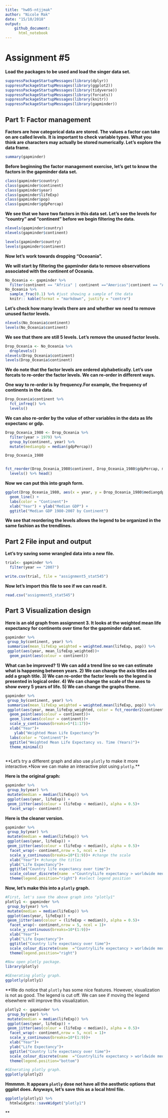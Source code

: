 ```yaml
---
title: "hw05-ntjjmak"
author: "Nicole Mak"
date: "15/10/2018"
output:
    github_document:
      html_notebook
---
```


# Assignment #5


**Load the packages to be used and load the singer data set.**

```r

suppressPackageStartupMessages(library(dplyr))
suppressPackageStartupMessages(library(ggplot2))
suppressPackageStartupMessages(library(tidyverse))
suppressPackageStartupMessages(library(forcats))
suppressPackageStartupMessages(library(knitr))
suppressPackageStartupMessages(library(gapminder))
```

## Part 1: Factor management

**Factors are how categorical data are stored. The values a factor can take on are called levels. It is important to check variable types. What you think are characters may actually be stored numerically. Let's explore the data frame.**

```r
summary(gapminder)
```

**Before beginning the factor management exercise, let's get to know the factors in the gapminder data set.**

```r
class(gapminder$country)
class(gapminder$continent)
class(gapminder$year)
class(gapminder$lifeExp)
class(gapminder$pop)
class(gapminder$gdpPercap)

```

**We see that we have two factors in this data set. Let's see the levels for "country" and "continent" before we begin filtering the data.**

```r
nlevels(gapminder$country)
nlevels(gapminder$continent)

levels(gapminder$country)
levels(gapminder$continent)
```


**Now let's work towards dropping "Oceoania".**

**We will start by filtering the gapminder data to remove observations associated with the continent of Oceania.**

```r
No_Oceania <- gapminder %>%
  filter(continent == "Africa" | continent =="Americas"|continent == "Asia"|continent == "Europe")
No_Oceania %>% 
  sample_frac(0.1) %>% #just showing a sample of the data
  knitr:: kable(format = "markdown", justify = "centre")
```

**Let's check how many levels there are and whether we need to remove unused factor levels.**
```r
nlevels(No_Oceania$continent)
levels(No_Oceania$continent)
```

**We see that there are still 5 levels. Let's remove the unused factor levels.**

```r
Drop_Oceania <- No_Oceania %>% 
  droplevels()
nlevels(Drop_Oceania$continent)
levels(Drop_Oceania$continent)
```

**We do note that the factor levels are ordered alphabetically. Let's use forcats to re-order the factor levels. We can re-order in different ways.**

**One way to re-order is by frequency.For example, the frequency of continents in the data.**

```r
Drop_Oceania$continent %>% 
  fct_infreq() %>% 
  levels()

```

**We can also re-order by the value of other variables in the data as life expectanc or gdp.**

```r
Drop_Oceania_1980 <- Drop_Oceania %>% 
  filter(year > 1979) %>% 
  group_by(continent, year) %>% 
  mutate(mediangdp = median(gdpPercap))

Drop_Oceania_1980


fct_reorder(Drop_Oceania_1980$continent, Drop_Oceania_1980$gdpPercap, min) %>% 
  levels() %>% head()
```

**Now we can put this into graph form.**

```r
ggplot(Drop_Oceania_1980, aes(x = year, y = Drop_Oceania_1980$mediangdp, color = fct_reorder2(continent, year, Drop_Oceania_1980$mediangdp))) +
  geom_line() +
  labs(color = "Continent")+
  xlab("Year") + ylab("Median GDP") +
  ggtitle("Median GDP 1980-2007 by Continent")
```

**We see that reordering the levels allows the legend to be organized in the same fashion as the trendlines.**


## Part 2 File input and output

**Let's try saving some wrangled data into a new file.**

```r
trial<- gapminder %>%
  filter(year == "2007")

write.csv(trial, file = "assignment5_stat545")
```

**Now let's import this file to see if we can read it.**

```r
read.csv("assignment5_stat545")
```



## Part 3 Visualization design


**Here is an old graph from assignment 3. It looks at the weighted mean life expectancy for continents over time for the gapminder data set.**

```r
gapminder %>% 
 group_by(continent, year) %>%
 summarise(mean_lifeExp_weighted = weighted.mean(lifeExp, pop)) %>% 
 ggplot(aes(year, mean_lifeExp_weighted))+
  geom_point(aes(colour = continent))
```

**What can be improved? 1) We can add a trend line so we can estimate what is happening between years. 2) We can change the axis titles and add a graph title. 3) We can re-order the factor levels so the legend is presented in logical order. 4) We can change the scale of the axes to show every 5 years of life. 5) We can change the graphs theme.**

```r
gapminder %>% 
 group_by(continent, year) %>%
 summarise(mean_lifeExp_weighted = weighted.mean(lifeExp, pop)) %>% 
 ggplot(aes(year, mean_lifeExp_weighted, color = fct_reorder2(continent, year, mean_lifeExp_weighted)))+
  geom_point(aes(colour = continent))+
  geom_line(aes(colour = continent))+
  scale_y_continuous(breaks=5*(1:17))+
  xlab("Year")+
    ylab("Weighted Mean Life Expectancy")+
  labs(color = "Continent")+
  ggtitle("Weighted Mean Life Expectancy vs. Time (Years)")+
  theme_minimal()
  
```


**Let's try a different graph and also use `plotly` to make it more interactive.*Now we can make an interactive plot using `plotly`.**

**Here is the original graph:**

```r
gapminder %>%
 group_by(year) %>% 
 mutate(median = median(lifeExp)) %>%
 ggplot(aes(year, lifeExp)) +
 geom_jitter(aes(colour = (lifeExp < median)), alpha = 0.5)+
  facet_wrap(~ continent)
```

**Here is the cleaner version.**

```r
gapminder %>%
 group_by(year) %>% 
 mutate(median = median(lifeExp)) %>%
 ggplot(aes(year, lifeExp)) +
 geom_jitter(aes(colour = (lifeExp < median)), alpha = 0.5)+
  facet_wrap(~ continent,nrow = 5, ncol = 1)+
  scale_y_continuous(breaks=10*(1:9))+ #change the scale
  xlab("Year")+ #change the titles
  ylab("Life Expectancy")+
  ggtitle("Country life expectancy over time")+
  scale_colour_discrete(name  ="CountrylLife expectancy > worldwide median?")+ #make the legend clearer
  theme(legend.position="right") #select legend position
```


**Now, let's make this into a `plotly` graph.**

```r
#First, let's save the above graph into "plotly1"
plotly1 <- gapminder %>%
 group_by(year) %>% 
 mutate(median = median(lifeExp)) %>%
 ggplot(aes(year, lifeExp)) +
 geom_jitter(aes(colour = (lifeExp < median)), alpha = 0.5)+
  facet_wrap(~ continent,nrow = 5, ncol = 1)+
  scale_y_continuous(breaks=10*(1:9))+ 
  xlab("Year")+
  ylab("Life Expectancy")+
  ggtitle("Country life expectancy over time")+
  scale_colour_discrete(name  ="CountrylLife expectancy > worldwide median?")+
  theme(legend.position="right") 

#Now open plotly package.
library(plotly)

#GEnerating plotly graph.
ggplotly(plotly1)

```

**We do notice that `plotly` has some nice features. However, visualization is not as good. The legend is cut off. We can see if moving the legend elsewhere will improve this visualization.

```r
plotly2 <- gapminder %>%
 group_by(year) %>% 
 mutate(median = median(lifeExp)) %>%
 ggplot(aes(year, lifeExp)) +
 geom_jitter(aes(colour = (lifeExp < median)), alpha = 0.5)+
  facet_wrap(~ continent,nrow = 5, ncol = 1)+
  scale_y_continuous(breaks=10*(1:9))+ 
  xlab("Year")+
  ylab("Life Expectancy")+
  ggtitle("Country life expectancy over time")+
  scale_colour_discrete(name  ="CountrylLife expectancy > worldwide median?")+
  theme(legend.position="bottom") 

#GEnerating plotly graph.
ggplotly(plotly2)
```

**Hmmmm. It appears `plotly` dose not have all the aesthetic options that ggplot does. Anyways, let's save this as a local html file.**
```r
ggplotly(plotly1) %>% 
  htmlwidgets::saveWidget("plotly1")
```

**
